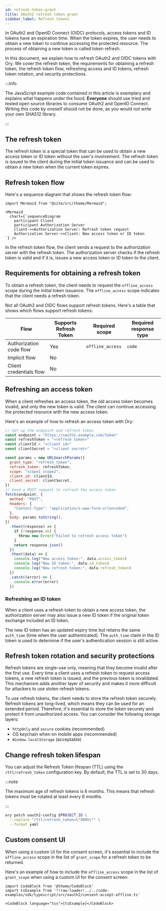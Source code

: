 ```yaml
---
id: refresh-token-grant
title: OAuth2 refresh token grant
sidebar_label: Refresh tokens
---
```


In OAuth2 and OpenID Connect (OIDC) protocols, access tokens and ID tokens have an expiration time. When the token expires, the
user needs to obtain a new token to continue accessing the protected resource. The process of obtaining a new token is called
token refresh.

In this document, we explain how to refresh OAuth2 and OIDC tokens with Ory. We cover the refresh token, the requirements for
obtaining a refresh token, the refresh token flow, refreshing access and ID tokens, refresh token rotation, and security
protections.

:::info

The JavaScript example code contained in this article is exemplary and explains what happens under the hood. **Everyone** should
use tried and tested open source libraries to consume OAuth2 and OpenID Connect. Writing this code by oneself should not be done,
as you would not write your own SHA512 library.

:::

## The refresh token

The refresh token is a special token that can be used to obtain a new access token or ID token without the user's involvement. The
refresh token is issued to the client during the initial token issuance and can be used to obtain a new token when the current
token expires.

## Refresh token flow

Here's a sequence diagram that shows the refresh token flow:

```mdx-code-block
import Mermaid from "@site/src/theme/Mermaid";

<Mermaid
  chart={`sequenceDiagram
    participant Client
    participant Authorization Server
    Client->>Authorization Server: Refresh token request
    Authorization Server->>Client: New access token or ID token
`} />
```

In the refresh token flow, the client sends a request to the authorization server with the refresh token. The authorization server
checks if the refresh token is valid and if it is, issues a new access token or ID token to the client.

## Requirements for obtaining a refresh token

To obtain a refresh token, the client needs to request the `offline_access` scope during the initial token issuance. The
`offline_access` scope indicates that the client needs a refresh token.

Not all OAuth2 and OIDC flows support refresh tokens. Here's a table that shows which flows support refresh tokens:

| Flow                    | Supports Refresh Token | Required scope   | Required response type |
| ----------------------- | ---------------------- | ---------------- | ---------------------- |
| Authorization code flow | Yes                    | `offline_access` | `code`                 |
| Implicit flow           | No                     |                  |                        |
| Client credentials flow | No                     |                  |                        |

## Refreshing an access token

When a client refreshes an access token, the old access token becomes invalid, and only the new token is valid. The client can
continue accessing the protected resource with the new access token.

Here's an example of how to refresh an access token with Ory:

```js
// Set up the endpoint and refresh token
const endpoint = "https://oauth2.example.com/token"
const refreshToken = "<refresh token>"
const clientId = "<client id>"
const clientSecret = "<client secret>"

const params = new URLSearchParams({
  grant_type: "refresh_token",
  refresh_token: refreshToken,
  scope: "scope1 scope2",
  client_id: clientId,
  client_secret: clientSecret,
})
// Send a POST request to refresh the access token
fetch(endpoint, {
  method: "POST",
  headers: {
    "Content-Type": "application/x-www-form-urlencoded",
  },
  body: params.toString(),
})
  .then((response) => {
    if (!response.ok) {
      throw new Error("Failed to refresh access token")
    }
    return response.json()
  })
  .then((data) => {
    console.log("New access token:", data.access_token)
    console.log("New ID token:", data.id_token)
    console.log("New refresh token:", data.refresh_token)
  })
  .catch((error) => {
    console.error(error)
  })
```

### Refreshing an ID token

When a client uses a refresh token to obtain a new access token, the authorization server may also issue a new ID token if the
original token exchange included an ID token.

The new ID token has an updated expiry time but retains the same `auth_time` (time when the user authenticated). The `auth_time`
claim in the ID token is used to determine if the user's authentication session is still active.

## Refresh token rotation and security protections

Refresh tokens are single-use only, meaning that they become invalid after the first use. Every time a client uses a refresh token
to request access tokens, a new refresh token is issued, and the previous token is invalidated. This mechanism adds another layer
of security and makes it more difficult for attackers to use stolen refresh tokens.

To use refresh tokens, the client needs to store the refresh token securely. Refresh tokens are long-lived, which means they can
be used for an extended period. Therefore, it's essential to store the token securely and protect it from unauthorized access. You
can consider the following storage layers:

- `httpOnly` and `secure` cookies (recommended)
- OS keychain when on mobile apps (recommended)
- `Window.localStorage` (acceptable)

## Change refresh token lifespan

You can adjust the Refresh Token lifespan (TTL) using the `/ttl/refresh_token` configuration key. By default, the TTL is set to 30 
days.

:::note

The maximum age of refresh tokens is 6 months. This means that refresh tokens must be rotated at least every 6 months.

:::

```bash
ory patch oauth2-config $PROJECT_ID \
  --replace "/ttl/refresh_token=\"900h\"" \
  --format yaml
```

## Custom consent UI

When using a custom UI for the consent screen, it's essential to include the `offline_access` scope in the list of `grant_scope`
for a refresh token to be returned.

Here's an example of how to include the `offline_access` scope in the list of `grant_scope` when using a custom UI for the consent
screen:

```mdx-code-block
import CodeBlock from '@theme/CodeBlock'
import tsExample from '!!raw-loader!../../code-examples/sdk/typescript/src/oauth2/consent-accept-offline.ts'

<CodeBlock language="tsx">{tsExample}</CodeBlock>
```
